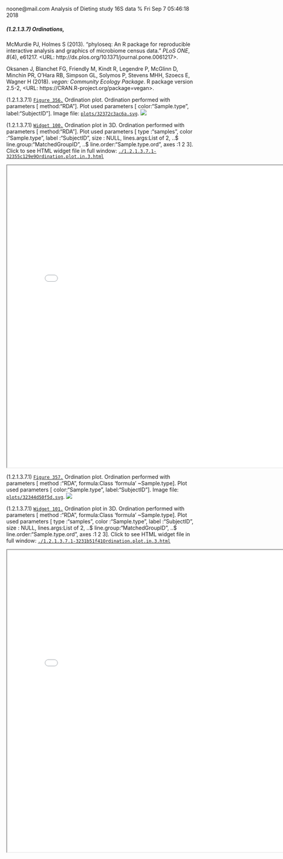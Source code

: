 noone@mail.com
Analysis of Dieting study 16S data
% Fri Sep  7 05:46:18 2018



##### \(1.2.1.3.7\) Ordinations, 



McMurdie PJ, Holmes S (2013). “phyloseq: An R package for reproducible interactive analysis and graphics of microbiome census data.” _PLoS
ONE_, *8*(4), e61217. <URL: http://dx.plos.org/10.1371/journal.pone.0061217>.


Oksanen J, Blanchet FG, Friendly M, Kindt R, Legendre P, McGlinn D, Minchin PR, O'Hara RB, Simpson GL, Solymos P, Stevens MHH, Szoecs E, Wagner
H (2018). _vegan: Community Ecology Package_. R package version 2.5-2, <URL: https://CRAN.R-project.org/package=vegan>.





\(1.2.1.3.7.1\) <a name="figure.356"></a>[`Figure 356.`](#figure.356) Ordination plot. Ordination performed with parameters [ method:"RDA"]. 
               Plot used parameters [ color:"Sample.type", label:"SubjectID"].  Image file: [`plots/32372c3ac6a.svg`](plots/32372c3ac6a.svg).
![](plots/32372c3ac6a.svg)




\(1.2.1.3.7.1\) <a name="widget.100"></a>[`Widget 100.`](#widget.100) Ordination plot in 3D. Ordination performed with parameters [ method:"RDA"]. 
               Plot used parameters [ type      :"samples", color     :"Sample.type", label     :"SubjectID", size      : NULL, lines.args:List of 2,  ..$ line.group:"MatchedGroupID",  ..$ line.order:"Sample.type.ord", axes      :1 2 3]. Click to see HTML widget file in full window: [`./1.2.1.3.7.1-32355c129e9Ordination.plot.in.3.html`](./1.2.1.3.7.1-32355c129e9Ordination.plot.in.3.html)



<iframe src="./1.2.1.3.7.1-32355c129e9Ordination.plot.in.3.html" width="800" height="800"> </iframe>




\(1.2.1.3.7.1\) <a name="figure.357"></a>[`Figure 357.`](#figure.357) Ordination plot. Ordination performed with parameters [ method :"RDA", formula:Class 'formula' ~Sample.type]. 
               Plot used parameters [ color:"Sample.type", label:"SubjectID"].  Image file: [`plots/32344d50f5d.svg`](plots/32344d50f5d.svg).
![](plots/32344d50f5d.svg)




\(1.2.1.3.7.1\) <a name="widget.101"></a>[`Widget 101.`](#widget.101) Ordination plot in 3D. Ordination performed with parameters [ method :"RDA", formula:Class 'formula' ~Sample.type]. 
               Plot used parameters [ type      :"samples", color     :"Sample.type", label     :"SubjectID", size      : NULL, lines.args:List of 2,  ..$ line.group:"MatchedGroupID",  ..$ line.order:"Sample.type.ord", axes      :1 2 3]. Click to see HTML widget file in full window: [`./1.2.1.3.7.1-3231b51f41Ordination.plot.in.3.html`](./1.2.1.3.7.1-3231b51f41Ordination.plot.in.3.html)



<iframe src="./1.2.1.3.7.1-3231b51f41Ordination.plot.in.3.html" width="800" height="800"> </iframe>